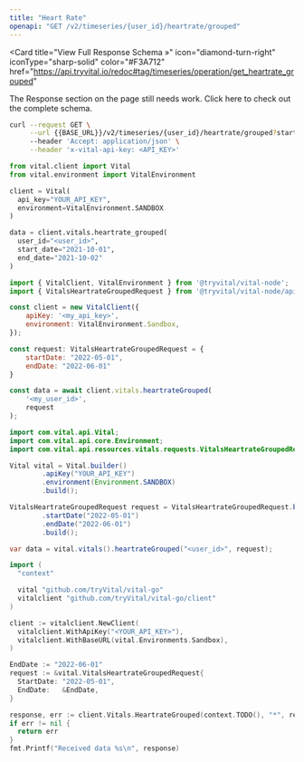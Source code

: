 ```yaml
---
title: "Heart Rate"
openapi: "GET /v2/timeseries/{user_id}/heartrate/grouped"
---
```


<Card
  title="View Full Response Schema »"
  icon="diamond-turn-right"
  iconType="sharp-solid"
  color="#F3A712"
  href="https://api.tryvital.io/redoc#tag/timeseries/operation/get_heartrate_grouped"
>
  The Response section on the page still needs work. Click here to check out the complete schema.
</Card>

<RequestExample>

```bash cURL
curl --request GET \
     --url {{BASE_URL}}/v2/timeseries/{user_id}/heartrate/grouped?start_date={{START_DATE}}&end_date={{END_DATE}} \
     --header 'Accept: application/json' \
     --header 'x-vital-api-key: <API_KEY>'
```

```python Python
from vital.client import Vital
from vital.environment import VitalEnvironment

client = Vital(
  api_key="YOUR_API_KEY",
  environment=VitalEnvironment.SANDBOX
)

data = client.vitals.heartrate_grouped(
  user_id="<user_id>", 
  start_date="2021-10-01", 
  end_date="2021-10-02"
)
```

```javascript Node
import { VitalClient, VitalEnvironment } from '@tryvital/vital-node';
import { VitalsHeartrateGroupedRequest } from '@tryvital/vital-node/api/resources/vitals';

const client = new VitalClient({
    apiKey: '<my_api_key>',
    environment: VitalEnvironment.Sandbox,
});

const request: VitalsHeartrateGroupedRequest = {
    startDate: "2022-05-01",
    endDate: "2022-06-01"
}

const data = await client.vitals.heartrateGrouped(
    '<my_user_id>',
    request
);
```

```java Java
import com.vital.api.Vital;
import com.vital.api.core.Environment;
import com.vital.api.resources.vitals.requests.VitalsHeartrateGroupedRequest;

Vital vital = Vital.builder()
        .apiKey("YOUR_API_KEY")
        .environment(Environment.SANDBOX)
        .build();

VitalsHeartrateGroupedRequest request = VitalsHeartrateGroupedRequest.builder()
        .startDate("2022-05-01")
        .endDate("2022-06-01")
        .build();

var data = vital.vitals().heartrateGrouped("<user_id>", request);
```

```go Go
import (
  "context"

  vital "github.com/tryVital/vital-go"
  vitalclient "github.com/tryVital/vital-go/client"
)

client := vitalclient.NewClient(
  vitalclient.WithApiKey("<YOUR_API_KEY>"),
  vitalclient.WithBaseURL(vital.Environments.Sandbox),
)

EndDate := "2022-06-01"
request := &vital.VitalsHeartrateGroupedRequest{
  StartDate: "2022-05-01",
  EndDate:   &EndDate,
}

response, err := client.Vitals.HeartrateGrouped(context.TODO(), "*", request)
if err != nil {
  return err
}
fmt.Printf("Received data %s\n", response)
```

</RequestExample>
